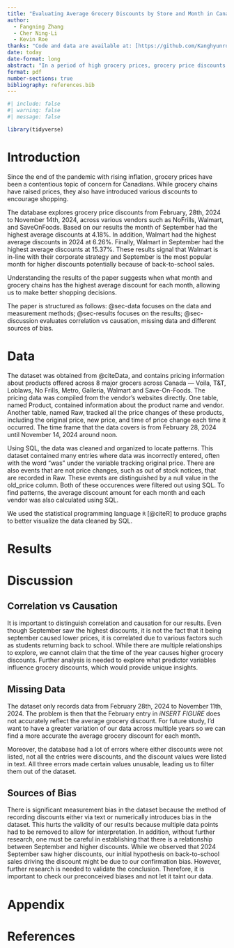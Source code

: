 ```yaml
---
title: "Evaluating Average Grocery Discounts by Store and Month in Canada in 2024"
author: 
  - Fangning Zhang
  - Cher Ning-Li
  - Kevin Roe
thanks: "Code and data are available at: [https://github.com/Kanghyunroe/grocery_discount](https://github.com/Kanghyunroe/grocery_discount)."
date: today
date-format: long
abstract: "In a period of high grocery prices, grocery price discounts have helped lower costs of living for Canadians. The paper evaluates average grocery discounts by store and month and found that the highest average discounts occured in September and at Walmart at 15.37%. The results of the paper informs shoppers' spending patterns to find the best deal."
format: pdf
number-sections: true
bibliography: references.bib
---
```


```r
#| include: false
#| warning: false
#| message: false

library(tidyverse)
```

# Introduction

Since the end of the pandemic with rising inflation, grocery prices have been a contentious topic of concern for Canadians. While grocery chains have raised prices, they also have introduced various discounts to encourage shopping. 

The database explores grocery price discounts from February, 28th, 2024 to November 14th, 2024, across various vendors such as NoFrills, Walmart, and SaveOnFoods. Based on our results the month of September had the highest average discounts at 4.18\%. In addition, Walmart had the highest average discounts in 2024 at 6.26\%. Finally, Walmart in September had the highest average discounts at 15.37\%. These results signal that Walmart is in-line with their corporate strategy and September is the most popular month for higher discounts potentially because of back-to-school sales. 

Understanding the results of the paper suggests when what month and grocery chains has the highest average discount for each month, allowing us to make better shopping decisions. 

The paper is structured as follows: @sec-data focuses on the data and measurement methods; @sec-results focuses on the results; @sec-discussion evaluates correlation vs causation, missing data and different sources of bias. 



# Data {#sec-data}

The dataset was obtained from @citeData, and contains pricing information about products offered across 8 major grocers across Canada — Voila, T&T, Loblaws, No Frills, Metro, Galleria, Walmart and Save-On-Foods. The pricing data was compiled from the vendor's websites directly. One table, named Product, contained information about the product name and vendor. Another table, named Raw, tracked all the price changes of these products, including the original price, new price, and time of price change each time it occurred. The time frame that the data covers is from February 28, 2024 until November 14, 2024 around noon. 

Using SQL, the data was cleaned and organized to locate patterns. This dataset contained many entries where data was incorrectly entered, often with the word "was" under the variable tracking original price. There are also events that are not price changes, such as out of stock notices, that are recorded in Raw. These events are distinguished by a null value in the old_price column. Both of these occurences were filtered out using SQL. To find patterns, the average discount amount for each month and each vendor was also calculated using SQL.

We used the statistical programming language `R` [@citeR] to produce graphs to better visualize the data cleaned by SQL. 

# Results {#sec-results}




# Discussion {#sec-discussion}

## Correlation vs Causation {#sec-discussion-correlation-and-causation}

It is important to distinguish correlation and causation for our results. Even though September saw the highest discounts, it is not the fact that it being september caused lower prices, it is correlated due to various factors such as students returning back to school. While there are multiple relationships to explore, we cannot claim that the time of the year causes higher grocery discounts. Further analysis is needed to explore what predictor variables influence grocery discounts, which would provide unique insights. 

## Missing Data {#sec-discussion-missing-data}

The dataset only records data from February 28th, 2024 to November 11th, 2024. The problem is then that the February entry in *iNSERT FIGURE* does not accurately reflect the average grocery discount. For future study, I'd want to have a greater variation of our data across multiple years so we can find a more accurate the average grocery discount for each month. 

Moreover, the database had a lot of errors where either discounts were not listed, not all the entries were discounts, and the discount values were listed in text. All three errors made certain values unusable, leading us to filter them out of the dataset. 

## Sources of Bias {#sec-discussion-bias} 

There is significant measurement bias in the dataset because the method of recording discounts either via text or numerically introduces bias in the dataset. This hurts the validity of our results because multiple data points had to be removed to allow for interpretation. In addition, without further research, one must be careful in establishing that there is a relationship between September and higher discounts. While we observed that 2024 September saw higher discounts, our initial hypothesis on back-to-school sales driving the discount might be due to our confirmation bias. However, further research is needed to validate the conclusion. Therefore, it is important to check our preconceived biases and not let it taint our data.

\newpage

\appendixW

# Appendix {-}

\newpage


# References


